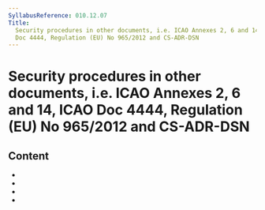 ```yaml
---
SyllabusReference: 010.12.07
Title:
  Security procedures in other documents, i.e. ICAO Annexes 2, 6 and 14, ICAO
  Doc 4444, Regulation (EU) No 965/2012 and CS-ADR-DSN
---
```


# Security procedures in other documents, i.e. ICAO Annexes 2, 6 and 14, ICAO Doc 4444, Regulation (EU) No 965/2012 and CS-ADR-DSN

## Content

- <Link href="010.12.07.01" />
- <Link href="010.12.07.02" />
- <Link href="010.12.07.03" />
- <Link href="010.12.07.04" />
